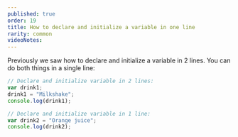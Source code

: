 ```yaml
---
published: true
order: 19
title: How to declare and initialize a variable in one line
rarity: common
videoNotes:
---
```


Previously we saw how to declare and initialize a variable in 2 lines.
You can do both things in a single line:

```js
// Declare and initialize variable in 2 lines:
var drink1;
drink1 = "Milkshake";
console.log(drink1);

// Declare and initialize variable in 1 line:
var drink2 = "Orange juice";
console.log(drink2);
```
